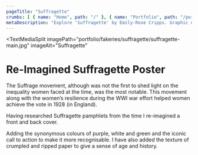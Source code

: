 ```yaml
---
pageTitle: "Suffragette"
crumbs: [ { name: "Home", path: "/" }, { name: "Portfolio", path: "/portfolio" }, { name: "Fakeries & Forgeries", path: "/portfolio/fakeries" }, { name: "Suffragette", path: "/portfolio/fakeries/suffragette" } ]
metaDescription: "Explore 'Suffragette' by Emily-Rose Cripps. Graphic designer based in Oxford, UK. Book-making, exhibition design and more."
---
```


<TextMediaSplit
    imagePath="portfolio/fakeries/suffragette/suffragette-main.jpg"
    imageAlt="Suffragette"
>

# Re-Imagined Suffragette Poster

The Suffrage movement, although was not the first to shed light on the inequality women faced at the time, was the most notable. This movement along with the women’s resilience during the WWI war effort helped women achieve the vote in 1928 (in England).

Having researched Suffragette pamphlets from the time I re-imagined a front and back cover. 

Adding the synonymous colours of purple, white and green and the iconic call to action to make it more recognisable. I have also added the texture of crumpled and ripped paper to give a sense of age and history. 

<br />
<ImageBar imagesDirectory="portfolio/fakeries/suffragette/lightbox" featureImage="true" />

</TextMediaSplit>